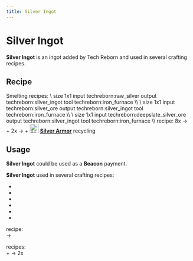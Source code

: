 ```yaml
---
title: Silver Ingot
---
```


<ItemImage file="silver_ingot" alt="Ingots" size="200" />

# Silver Ingot

**Silver Ingot** is an ingot added by Tech Reborn and used in several crafting recipes.

## Recipe

<CraftingTable recipe="input techreborn:silver_nugget techreborn:silver_nugget techreborn:silver_nugget input techreborn:silver_nugget techreborn:silver_nugget techreborn:silver_nugget input techreborn:silver_nugget techreborn:silver_nugget techreborn:silver_nugget output techreborn:silver_ingot"/>
<CraftingTable recipe="input air air air input air techreborn:silver_storage_block air input air air air output techreborn:silver_ingot,9"/>
Smelting recipes: \<recipe\> size 1x1 input techreborn:raw_silver output techreborn:silver_ingot tool techreborn:iron_furnace \</recipe\>\
\<recipe\> size 1x1 input techreborn:silver_ore output techreborn:silver_ingot tool techreborn:iron_furnace \</recipe\>\
\<recipe\> size 1x1 input techreborn:deepslate_silver_ore output techreborn:silver_ingot tool techreborn:iron_furnace \</recipe\>\
<McItem slug="techreborn:blast_furnace" inline={true}/> recipe:  
8x<McItem slug="techreborn:galena_small_dust" inline={true}/> &rarr; <McItem slug="techreborn:silver_ingot" inline={true}/> + <McItem slug="techreborn:lead_ingot" inline={true}/>  
2x<McItem slug="techreborn:galena_dust" inline={true}/> &rarr; <McItem slug="techreborn:silver_ingot" inline={true}/> + <McItem slug="techreborn:lead_ingot" inline={true}/>
<img src="/img/mods/techreborn/silver_chestplate.png" width="24" alt="Silver Armor"/> <strong><a href="/items/armor/silver_armor">Silver Armor</a></strong> recycling

## Usage

**Silver Ingot** could be used as a **Beacon** payment.

**Silver Ingot** used in several crafting recipes:

- <McItem slug="techreborn:silver_nugget" inline={true}/>
- <McItem slug="techreborn:silver_storage_block" inline={true}/>
- <McItem slug="techreborn:silver_helmet" inline={true}/>
- <McItem slug="techreborn:silver_chestplate" inline={true}/>
- <McItem slug="techreborn:silver_leggings" inline={true}/>
- <McItem slug="techreborn:silver_boots" inline={true}/>

<McItem slug="techreborn:compressor" inline={true}/> recipe:  
<McItem slug="techreborn:silver_ingot" inline={true}/> &rarr; <McItem slug="techreborn:silver_plate" inline={true}/>

<McItem slug="techreborn:alloy_smelter" inline={true}/> recipes:  
<McItem slug="minecraft:gold_ingot" inline={true}/> + <McItem slug="techreborn:silver_ingot" inline={true}/> &rarr; 2x <McItem slug="techreborn:electrum_ingot" inline={true}/>